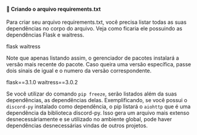 #### 📝 Criando o arquivo requirements.txt

Para criar seu arquivo requirements.txt, você precisa listar todas as suas dependências no corpo do arquivo.
Veja como ficaria ele possuindo as dependências Flask e waitress.

flask
waitress

Note que apenas listando assim, o gerenciador de pacotes instalará a versão mais recente do pacote.
Caso queira uma versão específica, passe dois sinais de igual e o numero da versão correspondente.

flask==3.1.0
waitress==3.0.2

Se você utilizar do comando `pip freeze`, serão listados além da suas dependências, as dependências delas.
Exemplificando, se você possui o `discord-py` instalado como dependência, o pip listará o `aiohttp` que é uma dependência da
biblioteca discord-py. Isso gera um arquivo mais extenso desnecessáriamente e se utilizado no ambiente global, pode haver
dependências desnecessárias vindas de outros projetos.

